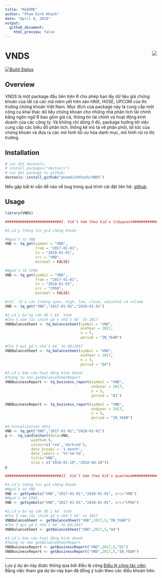 ```yaml
---
title: "README"
author: "Pham Dinh Khanh"
date: "April 8, 2018"
output: 
  github_document:
    html_preview: false
---
```


# VNDS <img src="man/figures/logo.jpg" align="right" />

[![Build Status](https://github.com/phamdinhkhanh/VNDS)](https://github.com/phamdinhkhanh/VNDS)


## Overview

VNDS là một package đầu tiên trên R cho phép bạn lấy dữ liệu giá chứng khoán của tất cả các mã niêm yết trên sàn HNX, HOSE, UPCOM của thị trường chứng khoán Việt Nam. Mục đích của package này là cung cấp một công cụ khai thác dữ liệu chứng khoán cho những nhà phân tích tài chính bằng ngôn ngữ R bao gồm giá cả, thông tin tài chính và hoạt động kinh doanh của các công ty. Và không chỉ dừng ở đó, package hướng tới việc cung cấp các biểu đồ phân tích, thống kê mô tả về phân phối, lợi tức của chứng khoán và đưa ra các mô hình tối ưu hóa danh mục, mô hình rủi ro thị trường.

## Installation

```r
# cai dat devtools:
# install.packages("devtools")
# cai dat package tu github:
devtools::install_github("phamdinhkhanh/VNDS")
```

Nếu gặp bất kì vấn đề nào về bug trong quá trình cài đặt liên hệ: [github](https://github.com/phamdinhkhanh/VNDS/issues).

## Usage

```r
library(VNDS)

##########################I. Viết hàm theo kiểu tidyquant##############################

#1.Lấy thông tin giá chứng khoán

#Nguồn từ VND
VND <- tq_get(symbol = "VND",
              from = "2017-01-01",
              to = "2018-01-01", 
              src = "VND",
              minimal = FALSE)

#Nguồn từ CP68
VND <- tq_get(symbol = "VND",
              from = "2017-01-01",
              to = "2018-01-01", 
              src = "CP68",
              minimal = FALSE)

#chỉ lấy các trường open, high, low, close, adjusted và volume
VND <- tq_get("VND","2017-01-01","2018-01-01")

#2.Lấy bảng cân đối kế toán
#Cho 5 năm tài chính gần nhất kể từ 2017
VNDBalanceSheet <- tq_balancesheet(symbol = "VND",
                                   endYear = 2017,
                                   n = 5,
                                   period = "IN_YEAR")

#Cho 5 quí gần nhất kể từ Q4/2017
VNDBalanceSheet <- tq_balancesheet(symbol = "VND",
                                   endYear = 2017,
                                   n = 5,
                                   period = "Q4")

#3.Lấy báo cáo hoạt động kinh doanh
#Tương tự như getBalanceSheetReport
VNDBusinessReport <- tq_business_report(symbol = "VND", 
                                        endyear = 2017,
                                        n = 5, 
                                        period = "Q1")

VNDBusinessReport <- tq_business_report(symbol = "VND",
                                        endyear = 2017,
                                        n = 5,
                                        period = "IN_YEAR")

#4.Visualization data
VND <- tq_get("VND","2017-01-01","2018-01-01")
p <-  tq_candlechart(data=VND,
            width=0.9,
            colour=c('red','darkred'),
            date_breaks = '1 month',
            date_labels = '%Y-%m-%d',
            title="VND",
            xlim = c("2018-01-10","2018-04-20"))
p

##########################II. Viết hàm theo kiểu quantmod##############################

#1.Lấy thông tin giá chứng khoán
#Nguồn từ VND
VND <- getSymbols("VND","2017-01-01","2018-01-01", src="VND")
#Nguồn từ CP68
VND <- getSymbols("VND","2017-01-01","2018-01-01", src="CP68")

#2.Lấy bảng cân đối kế toán
#Cho 5 năm tài chính gần nhất kể từ 2017
VNDBalanceSheet <- getBalanceSheet("VND",2017,5,"IN_YEAR")
#Cho 5 quí gần nhất kể từ Q4/2017
VNDBalanceSheet <- getBalanceSheet("VND",2017,5,"Q4")

#3.Lấy báo cáo hoạt động kinh doanh
#Tương tự như getBalanceSheetReport
VNDBusinessReport <- getBusinessReport("VND",2017,5,"Q1")
VNDBusinessReport <- getBusinessReport("VND",2017,5,"IN_YEAR")

```



---
Lưu ý dự án này được thông qua bởi điều lệ cộng [Điều lệ cộng tác viên](CONDUCT.Rmd).
Bằng việc tham gia dự án này bạn đã đồng ý tuân theo các điều khoản trên.

